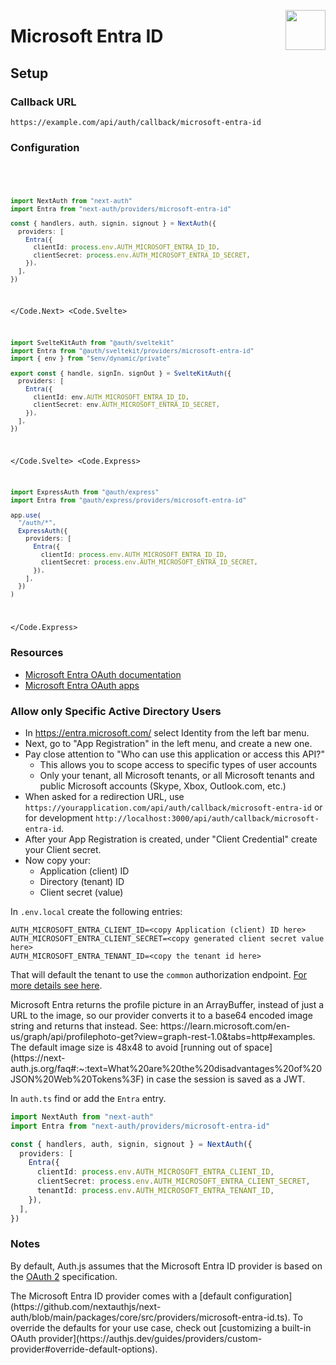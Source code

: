 
<img
  align="right"
  src="/img/providers/microsoft-entra-id.svg"
  height="64"
  width="64"
/>

# Microsoft Entra ID

## Setup

### Callback URL

```
https://example.com/api/auth/callback/microsoft-entra-id
```

### Configuration

<Code>
  <Code.Next>

```ts filename="/auth.ts"
import NextAuth from "next-auth"
import Entra from "next-auth/providers/microsoft-entra-id"

const { handlers, auth, signin, signout } = NextAuth({
  providers: [
    Entra({
      clientId: process.env.AUTH_MICROSOFT_ENTRA_ID_ID,
      clientSecret: process.env.AUTH_MICROSOFT_ENTRA_ID_SECRET,
    }),
  ],
})
```

  </Code.Next>
  <Code.Svelte>

```ts filename="/src/auth.ts"
import SvelteKitAuth from "@auth/sveltekit"
import Entra from "@auth/sveltekit/providers/microsoft-entra-id"
import { env } from "$env/dynamic/private"

export const { handle, signIn, signOut } = SvelteKitAuth({
  providers: [
    Entra({
      clientId: env.AUTH_MICROSOFT_ENTRA_ID_ID,
      clientSecret: env.AUTH_MICROSOFT_ENTRA_ID_SECRET,
    }),
  ],
})
```

  </Code.Svelte>
  <Code.Express>

```ts filename="/src/app.ts"
import ExpressAuth from "@auth/express"
import Entra from "@auth/express/providers/microsoft-entra-id"

app.use(
  "/auth/*",
  ExpressAuth({
    providers: [
      Entra({
        clientId: process.env.AUTH_MICROSOFT_ENTRA_ID_ID,
        clientSecret: process.env.AUTH_MICROSOFT_ENTRA_ID_SECRET,
      }),
    ],
  })
)
```

  </Code.Express>
</Code>

### Resources

- [Microsoft Entra OAuth documentation](https://learn.microsoft.com/en-us/entra/identity-platform/v2-oauth2-auth-code-flow)
- [Microsoft Entra OAuth apps](https://learn.microsoft.com/en-us/entra/identity-platform/quickstart-register-app)

### Allow only Specific Active Directory Users

- In https://entra.microsoft.com/ select Identity from the left bar menu.
- Next, go to "App Registration" in the left menu, and create a new one.
- Pay close attention to "Who can use this application or access this API?"
  - This allows you to scope access to specific types of user accounts
  - Only your tenant, all Microsoft tenants, or all Microsoft tenants and public Microsoft accounts (Skype, Xbox, Outlook.com, etc.)
- When asked for a redirection URL, use `https://yourapplication.com/api/auth/callback/microsoft-entra-id` or for development `http://localhost:3000/api/auth/callback/microsoft-entra-id`.
- After your App Registration is created, under "Client Credential" create your Client secret.
- Now copy your:
  - Application (client) ID
  - Directory (tenant) ID
  - Client secret (value)

In `.env.local` create the following entries:

```
AUTH_MICROSOFT_ENTRA_CLIENT_ID=<copy Application (client) ID here>
AUTH_MICROSOFT_ENTRA_CLIENT_SECRET=<copy generated client secret value here>
AUTH_MICROSOFT_ENTRA_TENANT_ID=<copy the tenant id here>
```

That will default the tenant to use the `common` authorization endpoint. [For more details see here](https://learn.microsoft.com/en-us/entra/identity-platform/v2-protocols#endpoints).

<Callout>
  Microsoft Entra returns the profile picture in an ArrayBuffer, instead of just
  a URL to the image, so our provider converts it to a base64 encoded image
  string and returns that instead. See:
  https://learn.microsoft.com/en-us/graph/api/profilephoto-get?view=graph-rest-1.0&tabs=http#examples.
  The default image size is 48x48 to avoid [running out of
  space](https://next-auth.js.org/faq#:~:text=What%20are%20the%20disadvantages%20of%20JSON%20Web%20Tokens%3F)
  in case the session is saved as a JWT.
</Callout>

In `auth.ts` find or add the `Entra` entry.

```ts
import NextAuth from "next-auth"
import Entra from "next-auth/providers/microsoft-entra-id"

const { handlers, auth, signin, signout } = NextAuth({
  providers: [
    Entra({
      clientId: process.env.AUTH_MICROSOFT_ENTRA_CLIENT_ID,
      clientSecret: process.env.AUTH_MICROSOFT_ENTRA_CLIENT_SECRET,
      tenantId: process.env.AUTH_MICROSOFT_ENTRA_TENANT_ID,
    }),
  ],
})
```

### Notes

By default, Auth.js assumes that the Microsoft Entra ID provider is
based on the [OAuth 2](https://www.rfc-editor.org/rfc/rfc6749.html) specification.

<Callout type="tip">
  The Microsoft Entra ID provider comes with a [default
  configuration](https://github.com/nextauthjs/next-auth/blob/main/packages/core/src/providers/microsoft-entra-id.ts).
  To override the defaults for your use case, check out [customizing a built-in
  OAuth
  provider](https://authjs.dev/guides/providers/custom-provider#override-default-options).
</Callout>
